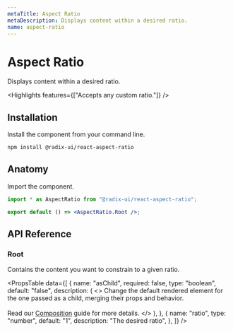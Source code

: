 ```yaml
---
metaTitle: Aspect Ratio
metaDescription: Displays content within a desired ratio.
name: aspect-ratio
---
```


# Aspect Ratio

<Description>Displays content within a desired ratio.</Description>

<HeroContainer>
	<AspectRatioDemo />
</HeroContainer>

<HeroCodeBlock folder="AspectRatio" />

<Highlights features={["Accepts any custom ratio."]} />

## Installation

Install the component from your command line.

```bash
npm install @radix-ui/react-aspect-ratio
```

## Anatomy

Import the component.

```jsx
import * as AspectRatio from "@radix-ui/react-aspect-ratio";

export default () => <AspectRatio.Root />;
```

## API Reference

### Root

Contains the content you want to constrain to a given ratio.

<PropsTable
	data={[
		{
			name: "asChild",
			required: false,
			type: "boolean",
			default: "false",
			description: (
				<>
					Change the default rendered element for the one passed as a child,
					merging their props and behavior.
					<br />
					<br />
					Read our <a href="../guides/composition">Composition</a> guide for
					more details.
				</>
			),
		},
		{
			name: "ratio",
			type: "number",
			default: "1",
			description: "The desired ratio",
		},
	]}
/>
